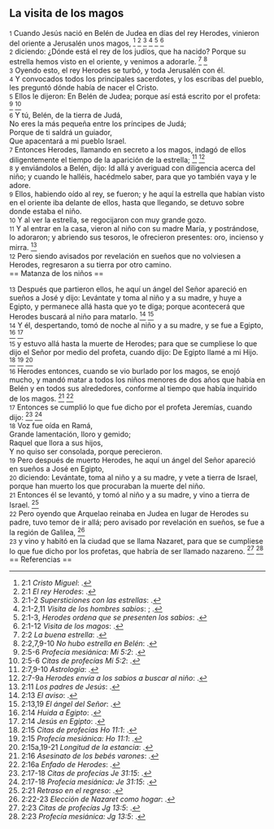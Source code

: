 == La visita de los magos ==

{{anchor|1}} <small>1</small> Cuando Jesús nació en Belén de Judea en días del rey Herodes, vinieron del oriente a Jerusalén unos magos, <ref>2:1 ''Cristo Miguel'': {{lib|LU|51|3|9}}.</ref> <ref>2:1 ''El rey Herodes'': {{lib|LU|121|2|9}}.</ref> <ref>2:1-2 ''Supersticiones con las estrellas'': {{lib|LU|150|3|2}}.</ref> <ref>2:1-2,11 ''Visita de los hombres sabios'': {{lib|LU|122|8|5}}; {{lib|LU|122|8|6}}.</ref> <ref>2:1-3, ''Herodes ordena que se presenten los sabios'': {{lib|LU|122|10|1}}.</ref> <ref>2:1-12 ''Visita de los magos'': {{lib|LU|119|7|5}}.</ref><br>
{{anchor|2}} <small>2</small> diciendo: ¿Dónde está el rey de los judíos, que ha nacido? Porque su estrella hemos visto en el oriente, y venimos a adorarle. <ref>2:2 ''La buena estrella'': {{lib|LU|90|2|7}}.</ref> <ref>2:2,7,9-10 ''No hubo estrella en Belén'': {{lib|LU|122|8|7}}.</ref><br>
{{anchor|3}} <small>3</small> Oyendo esto, el rey Herodes se turbó, y toda Jerusalén con él.<br>
{{anchor|4}} <small>4</small> Y convocados todos los principales sacerdotes, y los escribas del pueblo, les preguntó dónde había de nacer el Cristo.<br>
{{anchor|5}} <small>5</small> Ellos le dijeron: En Belén de Judea; porque así está escrito por el profeta: <ref>2:5-6 ''Profecía mesiánica: Mi 5:2'': {{lib|LU|122|4|4}}.</ref> <ref>2:5-6 ''Citas de profecías Mi 5:2'': {{lib|LU|121|8|4}}.</ref><br>
{{anchor|6}} <small>6</small> Y tú, Belén, de la tierra de Judá,<br>
No eres la más pequeña entre los príncipes de Judá;<br>
Porque de ti saldrá un guiador,<br>
Que apacentará a mi pueblo Israel.<br>
{{anchor|7}} <small>7</small> Entonces Herodes, llamando en secreto a los magos, indagó de ellos diligentemente el tiempo de la aparición de la estrella; <ref>2:7,9-10 ''Astrología'': {{lib|LU|90|2|5}}.</ref> <ref>2:7-9a ''Herodes envía a los sabios a buscar al niño'': {{lib|LU|122|10|1}}.</ref><br>
{{anchor|8}} <small>8</small> y enviándolos a Belén, dijo: Id allá y averiguad con diligencia acerca del niño; y cuando le halléis, hacédmelo saber, para que yo también vaya y le adore.<br>
{{anchor|9}} <small>9</small> Ellos, habiendo oído al rey, se fueron; y he aquí la estrella que habían visto en el oriente iba delante de ellos, hasta que llegando, se detuvo sobre donde estaba el niño.<br>
{{anchor|10}} <small>10</small> Y al ver la estrella, se regocijaron con muy grande gozo.<br>
{{anchor|11}} <small>11</small> Y al entrar en la casa, vieron al niño con su madre María, y postrándose, lo adoraron; y abriendo sus tesoros, le ofrecieron presentes: oro, incienso y mirra. <ref>2:11 ''Los padres de Jesús'': {{lib|LU|122|1|3}}.</ref><br>
{{anchor|12}} <small>12</small> Pero siendo avisados por revelación en sueños que no volviesen a Herodes, regresaron a su tierra por otro camino.<br>
== Matanza de los niños ==

{{anchor|13}} <small>13</small> Después que partieron ellos, he aquí un ángel del Señor apareció en sueños a José y dijo: Levántate y toma al niño y a su madre, y huye a Egipto, y permanece allá hasta que yo te diga; porque acontecerá que Herodes buscará al niño para matarlo. <ref>2:13 ''El aviso'': {{lib|LU|122|10|4}}.</ref> <ref>2:13,19 ''El ángel del Señor'': {{lib|LU|37|2|3}}.</ref><br>
{{anchor|14}} <small>14</small> Y él, despertando, tomó de noche al niño y a su madre, y se fue a Egipto, <ref>2:14 ''Huida a Egipto'': {{lib|LU|122|10|4}}.</ref> <ref>2:14 ''Jesús en Egipto'': {{lib|LU|95|5|2}}.</ref><br>
{{anchor|15}} <small>15</small> y estuvo allá hasta la muerte de Herodes; para que se cumpliese lo que dijo el Señor por medio del profeta, cuando dijo: De Egipto llamé a mi Hijo. <ref>2:15 ''Citas de profecías Ho 11:1'': {{lib|LU|121|8|4}}.</ref> <ref>2:15 ''Profecía mesiánica: Ho 11:1'': {{lib|LU|122|4|4}}.</ref> <ref>2:15a,19-21 ''Longitud de la estancia'': {{lib|LU|122|10|4}}.</ref><br>
{{anchor|16}} <small>16</small> Herodes entonces, cuando se vio burlado por los magos, se enojó mucho, y mandó matar a todos los niños menores de dos años que había en Belén y en todos sus alrededores, conforme al tiempo que había inquirido de los magos. <ref>2:16 ''Asesinato de los bebés varones'': {{lib|LU|122|10|3}}.</ref> <ref>2:16a ''Enfado de Herodes'': {{lib|LU|122|10|1}}.</ref><br>
{{anchor|17}} <small>17</small> Entonces se cumplió lo que fue dicho por el profeta Jeremías, cuando dijo: <ref>2:17-18 ''Citas de profecías Je 31:15'': {{lib|LU|121|8|4}}.</ref> <ref>2:17-18 ''Profecía mesiánica: Je 31:15'': {{lib|LU|122|4|4}}.</ref><br>
{{anchor|18}} <small>18</small> Voz fue oída en Ramá,<br>
Grande lamentación, lloro y gemido;<br>
Raquel que llora a sus hijos,<br>
Y no quiso ser consolada, porque perecieron.<br>
{{anchor|19}} <small>19</small> Pero después de muerto Herodes, he aquí un ángel del Señor apareció en sueños a José en Egipto,<br>
{{anchor|20}} <small>20</small> diciendo: Levántate, toma al niño y a su madre, y vete a tierra de Israel, porque han muerto los que procuraban la muerte del niño.<br>
{{anchor|21}} <small>21</small> Entonces él se levantó, y tomó al niño y a su madre, y vino a tierra de Israel. <ref>2:21 ''Retraso en el regreso'': {{lib|LU|123|0|3}}.</ref><br>
{{anchor|22}} <small>22</small> Pero oyendo que Arquelao reinaba en Judea en lugar de Herodes su padre, tuvo temor de ir allá; pero avisado por revelación en sueños, se fue a la región de Galilea, <ref>2:22-23 ''Elección de Nazaret como hogar'': {{lib|LU|123|0|5}}.</ref><br>
{{anchor|23}} <small>23</small> y vino y habitó en la ciudad que se llama Nazaret, para que se cumpliese lo que fue dicho por los profetas, que habría de ser llamado nazareno. <ref>2:23 ''Citas de profecías Jg 13:5'': {{lib|LU|121|8|4}}.</ref> <ref>2:23 ''Profecía mesiánica: Jg 13:5'': {{lib|LU|122|4|4}}.</ref><br>
== Referencias ==

<references />
